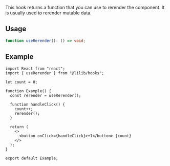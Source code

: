 
This hook returns a function that you can use to rerender the component. It is usually used to rerender mutable data.

## Usage

```ts
function useRerender(): () => void;
```

## Example

<ExampleBox>
  <UseRerenderExample />
</ExampleBox>

```tsx
import React from "react";
import { useRerender } from "@lilib/hooks";

let count = 0;

function Example() {
  const rerender = useRerender();

  function handleClick() {
    count++;
    rerender();
  }

  return (
    <>
      <button onClick={handleClick}>+1</button> {count}
    </>
  );
}

export default Example;
```
